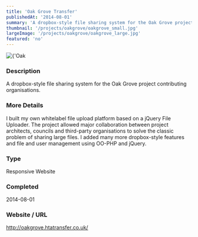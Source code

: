 ```yaml
---
title: 'Oak Grove Transfer'
publishedAt: '2014-08-01'
summary: 'A dropbox-style file sharing system for the Oak Grove project contributing organisations.'
thumbnail: '/projects/oakgrove/oakgrove_small.jpg'
largeImage: '/projects/oakgrove/oakgrove_large.jpg'
featured: 'no'
---
```


<div className="relative w-full h-[400px] sm:h-[600px] md:h-[760px] lg:h-[920px]">
  <Image
    alt={'Oak Grove Transfer'}
    src={'/projects/oakgrove/oakgrove.jpg'}
    sizes="(max-width: 640px) 100%, 100%"
    fill={true}
    priority
    style={{
      objectFit: 'contain'
    }}
  />
</div>

### Description

A dropbox-style file sharing system for the Oak Grove project contributing organisations.

### More Details

I built my own whitelabel file upload platform based on a jQuery File Uploader. The project allowed major collaboration between project architects, councils and third-party organisations to solve the classic problem of sharing large files. I added many more dropbox-style features and file and user management using OO-PHP and jQuery.

### Type

Responsive Website


### Completed
2014-08-01

### Website / URL
http://oakgrove.htatransfer.co.uk/


